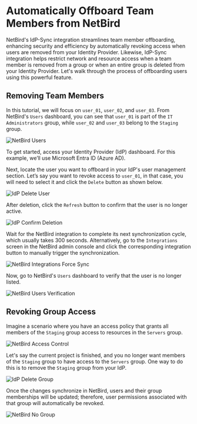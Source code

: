 # Automatically Offboard Team Members from NetBird

NetBird's IdP-Sync integration streamlines team member offboarding, enhancing security and efficiency by automatically revoking access when users are removed from your Identity Provider. Likewise, IdP-Sync integration helps restrict network and resource access when a team member is removed from a group or when an entire group is deleted from your Identity Provider. Let's walk through the process of offboarding users using this powerful feature.

## Removing Team Members

In this tutorial, we will focus on `user_01`, `user_02`, and `user_03`. From NetBird's `Users` dashboard, you can see that `user_01` is part of the `IT Administrators` group, while `user_02` and `user_03` belong to the `Staging` group.

![NetBird Users](https://i.imgur.com/GT3eAeU.png)

To get started, access your Identity Provider (IdP) dashboard. For this example, we’ll use Microsoft Entra ID (Azure AD).

Next, locate the user you want to offboard in your IdP's user management section. Let’s say you want to revoke access to `user_01`, in that case, you will need to select it and click the `Delete` button as shown below.

![IdP Delete User](https://i.imgur.com/TJWLvXL.png)

After deletion, click the `Refresh` button to confirm that the user is no longer active.

![IdP Confirm Deletion](https://i.imgur.com/LJ6QHRV.png)

Wait for the NetBird integration to complete its next synchronization cycle, which usually takes 300 seconds. Alternatively, go to the `Integrations` screen in the NetBird admin console and click the corresponding integration button to manually trigger the synchronization.

![NetBird Integrations Force Sync](https://i.imgur.com/ogiiUeT.png)

Now, go to NetBird's `Users` dashboard to verify that the user is no longer listed.

![NetBird Users Verification](https://i.imgur.com/MQ2yh6B.png)

## Revoking Group Access

Imagine a scenario where you have an access policy that grants all members of the `Staging` group access to resources in the `Servers` group.

![NetBird Access Control](https://i.imgur.com/sATMbbP.png)

Let's say the current project is finished, and you no longer want members of the `Staging` group to have access to the `Servers` group. One way to do this is to remove the `Staging` group from your IdP.

![IdP Delete Group](https://i.imgur.com/TOZjFKC.png)

Once the changes synchronize in NetBird, users and their group memberships will be updated; therefore, user permissions associated with that group will automatically be revoked.

![NetBird No Group](https://i.imgur.com/NKabmN6.png)